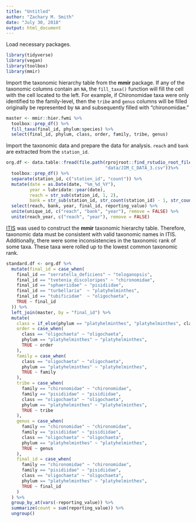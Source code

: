 ```yaml
---
title: "Untitled"
author: "Zachary M. Smith"
date: "July 30, 2018"
output: html_document
---
```



Load necessary packages.
```r
library(tidyverse)
library(vegan)
library(toolbox)
library(mmir)
```

Import the taxonomic hierarchy table from the __mmir__ package. If any of the taxonomic columns contain an `NA`, the `fill_taxa()` function will fill the cell with the cell located to the left. For example, if Chironomidae taxa were only identified to the family-level, then the `tribe` and `genus` columns will be filled originally be represented by `NA` and subsequently filled with "chironomidae."
```r
master <- mmir::hier.fwmi %>% 
  toolbox::prep_df() %>% 
  fill_taxa(final_id, phylum:species) %>% 
  select(final_id, phylum, class, order, family, tribe, genus)
```

Import the taxonomic data and prepare the data for analysis. `reach` and `bank` are extracted from the `station_id`.
```r
org.df <- data.table::fread(file.path(rprojroot::find_rstudio_root_file(),
                                      "data/JIM_C_DATA_3.csv"))%>% 
  toolbox::prep_df() %>% 
  separate(station_id, c("station_id", "count")) %>% 
  mutate(date = as.Date(date, "%m_%d_%Y"),
         year = lubridate::year(date),
         reach = str_sub(station_id, 1, 2),
         bank = str_sub(station_id, str_count(station_id) - 1, str_count(station_id))) %>% 
  select(reach, bank, year, final_id, reporting_value) %>% 
  unite(unique_id, c("reach", "bank", "year"), remove = FALSE) %>% 
  unite(reach_year, c("reach", "year"), remove = FALSE)
```

[ITIS](https://www.itis.gov/) was used to construct the __mmir__ taxonomic hierarchy table. Therefore, taxonomic data must be consistent with valid taxonomic names in ITIS. Additionally, there were some inconsistencies in the taxonomic rank of some taxa. These taxa were rolled up to the lowest common taxonomic rank.
```r
standard.df <- org.df %>% 
  mutate(final_id = case_when(
    final_id == "serratella_deficiens" ~ "teloganopsis",
    final_id == "tvetenia_discoloripes" ~ "chironomidae",
    final_id == "sphaeriidae" ~ "pisidiidae",
    final_id == "turbellaria"  ~ "platyhelminthes",
    final_id == "tubificidae"  ~ "oligochaeta",
    TRUE ~ final_id
  )) %>% 
  left_join(master, by = "final_id") %>%
  mutate(
    class = if_else(phylum == "platyhelminthes", "platyhelminthes", class),
    order = case_when(
      class == "oligochaeta" ~ "oligochaeta",
      phylum == "platyhelminthes" ~ "platyhelminthes",
      TRUE ~ order
    ),
    family = case_when(
      class == "oligochaeta" ~ "oligochaeta",
      phylum == "platyhelminthes" ~ "platyhelminthes",
      TRUE ~ family
    ),
    tribe = case_when(
      family == "chironomidae" ~ "chironomidae",
      family == "pisidiidae" ~ "pisidiidae",
      class == "oligochaeta" ~ "oligochaeta",
      phylum == "platyhelminthes" ~ "platyhelminthes",
      TRUE ~ tribe
    ),
    genus = case_when(
      family == "chironomidae" ~ "chironomidae",
      family == "pisidiidae" ~ "pisidiidae",
      class == "oligochaeta" ~ "oligochaeta",
      phylum == "platyhelminthes" ~ "platyhelminthes",
      TRUE ~ genus
    ), 
    final_id = case_when(
      family == "chironomidae" ~ "chironomidae",
      family == "pisidiidae" ~ "pisidiidae",
      class == "oligochaeta" ~ "oligochaeta",
      phylum == "platyhelminthes" ~ "platyhelminthes",
      TRUE ~ final_id
    )
  ) %>% 
  group_by_at(vars(-reporting_value)) %>% 
  summarize(count = sum(reporting_value)) %>% 
  ungroup()
```


